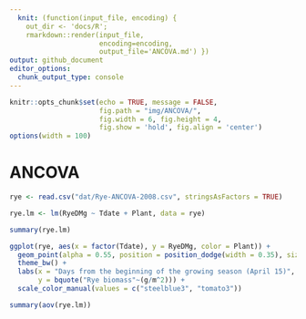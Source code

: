 ```yaml
---
  knit: (function(input_file, encoding) {
    out_dir <- 'docs/R';
    rmarkdown::render(input_file,
                      encoding=encoding,
                      output_file='ANCOVA.md') })
output: github_document
editor_options:
  chunk_output_type: console
---
```


```r
knitr::opts_chunk$set(echo = TRUE, message = FALSE,
                      fig.path = "img/ANCOVA/",
                      fig.width = 6, fig.height = 4,
                      fig.show = 'hold', fig.align = 'center')
options(width = 100)
```

# ANCOVA

```r
rye <- read.csv("dat/Rye-ANCOVA-2008.csv", stringsAsFactors = TRUE)
```

```r
rye.lm <- lm(RyeDMg ~ Tdate + Plant, data = rye)

summary(rye.lm)
```

```r
ggplot(rye, aes(x = factor(Tdate), y = RyeDMg, color = Plant)) +
  geom_point(alpha = 0.55, position = position_dodge(width = 0.35), size = 3) +
  theme_bw() +
  labs(x = "Days from the beginning of the growing season (April 15)",
       y = bquote("Rye biomass"~(g/m^2))) +
  scale_color_manual(values = c("steelblue3", "tomato3"))
```

```r
summary(aov(rye.lm))
```

